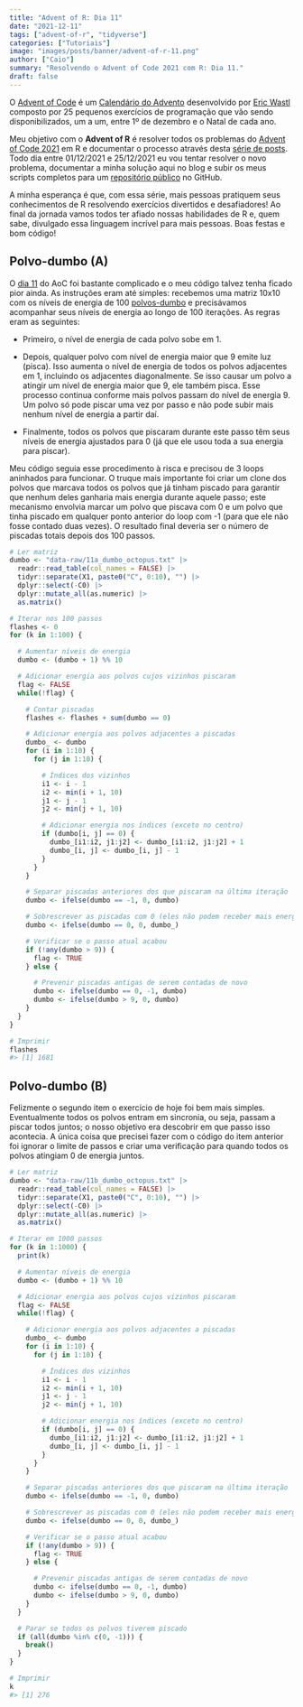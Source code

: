 ```yaml
---
title: "Advent of R: Dia 11"
date: "2021-12-11"
tags: ["advent-of-r", "tidyverse"]
categories: ["Tutoriais"]
image: "images/posts/banner/advent-of-r-11.png"
author: ["Caio"]
summary: "Resolvendo o Advent of Code 2021 com R: Dia 11."
draft: false
---
```


O [Advent of Code](https://adventofcode.com) é um
[Calendário do Advento](https://pt.wikipedia.org/wiki/Calend%C3%A1rio_do_Advento)
desenvolvido por [Eric Wastl](https://github.com/topaz) composto por 25
pequenos exercícios de programação que vão sendo disponibilizados, um a um,
entre 1º de dezembro e o Natal de cada ano.

Meu objetivo com o **Advent of R** é resolver todos os problemas do
[Advent of Code 2021](https://adventofcode.com/2021) em R e documentar o
processo através desta
[série de posts](https://blog.curso-r.com/tags/advent-of-r/). Todo dia entre
01/12/2021 e 25/12/2021 eu vou tentar resolver o novo problema, documentar a
minha solução aqui no blog e subir os meus scripts completos para um
[repositório público](https://github.com/curso-r/advent-of-r) no GitHub.

A minha esperança é que, com essa série, mais pessoas pratiquem seus
conhecimentos de R resolvendo exercícios divertidos e desafiadores! Ao final da
jornada vamos todos ter afiado nossas habilidades de R e, quem sabe, divulgado
essa linguagem incrível para mais pessoas. Boas festas e bom código!

## Polvo-dumbo (A)

O [dia 11](https://adventofcode.com/2021/day/11) do AoC foi bastante complicado
e o meu código talvez tenha ficado pior ainda. As instruções eram até simples:
recebemos uma matriz 10x10 com os níveis de energia de 100
[polvos-dumbo](https://pt.wikipedia.org/wiki/Grimpoteuthis) e precisávamos
acompanhar seus níveis de energia ao longo de 100 iterações. As regras eram as
seguintes:

- Primeiro, o nível de energia de cada polvo sobe em 1.

- Depois, qualquer polvo com nível de energia maior que 9 emite luz (pisca).
Isso aumenta o nível de energia de todos os polvos adjacentes em 1, incluindo os
adjacentes diagonalmente. Se isso causar um polvo a atingir um nível de energia
maior que 9, ele também pisca. Esse processo continua conforme mais polvos
passam do nível de energia 9. Um polvo só pode piscar uma vez por passo e não
pode subir mais nenhum nível de energia a partir daí.

- Finalmente, todos os polvos que piscaram durante este passo têm seus níveis de
energia ajustados para 0 (já que ele usou toda a sua energia para piscar).

Meu código seguia esse procedimento à risca e precisou de 3 loops aninhados para
funcionar. O truque mais importante foi criar um clone dos polvos que marcava
todos os polvos que já tinham piscado para garantir que nenhum deles ganharia
mais energia durante aquele passo; este mecanismo envolvia marcar um polvo que
piscava com 0 e um polvo que tinha piscado em qualquer ponto anterior do loop
com -1 (para que ele não fosse contado duas vezes). O resultado final deveria
ser o número de piscadas totais depois dos 100 passos.

```r
# Ler matriz
dumbo <- "data-raw/11a_dumbo_octopus.txt" |>
  readr::read_table(col_names = FALSE) |>
  tidyr::separate(X1, paste0("C", 0:10), "") |>
  dplyr::select(-C0) |>
  dplyr::mutate_all(as.numeric) |>
  as.matrix()

# Iterar nos 100 passos
flashes <- 0
for (k in 1:100) {

  # Aumentar níveis de energia
  dumbo <- (dumbo + 1) %% 10

  # Adicionar energia aos polvos cujos vizinhos piscaram
  flag <- FALSE
  while(!flag) {

    # Contar piscadas
    flashes <- flashes + sum(dumbo == 0)

    # Adicionar energia aos polvos adjacentes a piscadas
    dumbo_ <- dumbo
    for (i in 1:10) {
      for (j in 1:10) {

        # Índices dos vizinhos
        i1 <- i - 1
        i2 <- min(i + 1, 10)
        j1 <- j - 1
        j2 <- min(j + 1, 10)

        # Adicionar energia nos índices (exceto no centro)
        if (dumbo[i, j] == 0) {
          dumbo_[i1:i2, j1:j2] <- dumbo_[i1:i2, j1:j2] + 1
          dumbo_[i, j] <- dumbo_[i, j] - 1
        }
      }
    }

    # Separar piscadas anteriores dos que piscaram na última iteração
    dumbo <- ifelse(dumbo == -1, 0, dumbo)

    # Sobrescrever as piscadas com 0 (eles não podem receber mais energia)
    dumbo <- ifelse(dumbo == 0, 0, dumbo_)

    # Verificar se o passo atual acabou
    if (!any(dumbo > 9)) {
      flag <- TRUE
    } else {

      # Prevenir piscadas antigas de serem contadas de novo
      dumbo <- ifelse(dumbo == 0, -1, dumbo)
      dumbo <- ifelse(dumbo > 9, 0, dumbo)
    }
  }
}

# Imprimir
flashes
#> [1] 1681
```

## Polvo-dumbo (B)

Felizmente o segundo item o exercício de hoje foi bem mais simples.
Eventualmente todos os polvos entram em sincronia, ou seja, passam a piscar
todos juntos; o nosso objetivo era descobrir em que passo isso acontecia. A
única coisa que precisei fazer com o código do item anterior foi ignorar o
limite de passos e criar uma verificação para quando todos os polvos atingiam 0
de energia juntos.

```r
# Ler matriz
dumbo <- "data-raw/11b_dumbo_octopus.txt" |>
  readr::read_table(col_names = FALSE) |>
  tidyr::separate(X1, paste0("C", 0:10), "") |>
  dplyr::select(-C0) |>
  dplyr::mutate_all(as.numeric) |>
  as.matrix()

# Iterar em 1000 passos
for (k in 1:1000) {
  print(k)

  # Aumentar níveis de energia
  dumbo <- (dumbo + 1) %% 10

  # Adicionar energia aos polvos cujos vizinhos piscaram
  flag <- FALSE
  while(!flag) {

    # Adicionar energia aos polvos adjacentes a piscadas
    dumbo_ <- dumbo
    for (i in 1:10) {
      for (j in 1:10) {

        # Índices dos vizinhos
        i1 <- i - 1
        i2 <- min(i + 1, 10)
        j1 <- j - 1
        j2 <- min(j + 1, 10)

        # Adicionar energia nos índices (exceto no centro)
        if (dumbo[i, j] == 0) {
          dumbo_[i1:i2, j1:j2] <- dumbo_[i1:i2, j1:j2] + 1
          dumbo_[i, j] <- dumbo_[i, j] - 1
        }
      }
    }

    # Separar piscadas anteriores dos que piscaram na última iteração
    dumbo <- ifelse(dumbo == -1, 0, dumbo)

    # Sobrescrever as piscadas com 0 (eles não podem receber mais energia)
    dumbo <- ifelse(dumbo == 0, 0, dumbo_)

    # Verificar se o passo atual acabou
    if (!any(dumbo > 9)) {
      flag <- TRUE
    } else {

      # Prevenir piscadas antigas de serem contadas de novo
      dumbo <- ifelse(dumbo == 0, -1, dumbo)
      dumbo <- ifelse(dumbo > 9, 0, dumbo)
    }
  }

  # Parar se todos os polvos tiverem piscado
  if (all(dumbo %in% c(0, -1))) {
    break()
  }
}

# Imprimir
k
#> [1] 276
```
